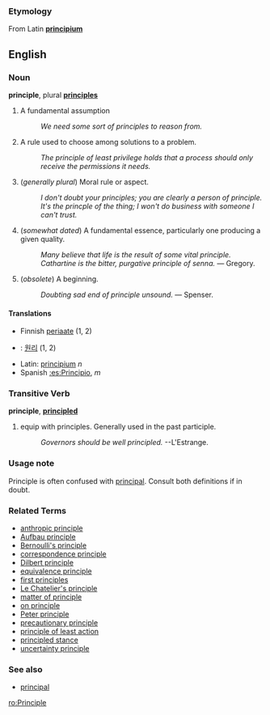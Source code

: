 ===Etymology===
From Latin '''[[principium]]'''

==English==

===Noun===
'''principle''', plural '''[[principles]]'''

# A fundamental assumption
#: ''We need some sort of principles to reason from.''
# A rule used to choose among solutions to a problem.
#: ''The principle of least privilege holds that a process should only receive the permissions it needs.''
# (''generally plural'') Moral rule or aspect.
#: ''I don't doubt your principles; you are clearly a person of principle.''
#: ''It's the princple of the thing; I won't do business with someone I can't trust.''
# (''somewhat dated'') A fundamental essence, particularly one producing a given quality.
#: ''Many believe that life is the result of some vital principle.''
#: ''Cathartine is the bitter, purgative principle of senna.'' &mdash; Gregory.
# (''obsolete'') A beginning.
#: ''Doubting sad end of principle unsound.'' &mdash; Spenser.

====Translations====
*Finnish [[periaate]] (1, 2)
*{{ko}}: [[원리]] (1, 2)
*Latin: [[principium]] ''n''
*Spanish [[:es:Principio]], ''m''

===Transitive Verb===
'''principle''', '''[[principled]]'''

# equip with principles.  Generally used in the past participle.
#: ''Governors should be well principled.'' --L'Estrange.

===Usage note===

Principle is often confused with [[principal]].  Consult both definitions if in doubt.

===Related Terms===
*[[anthropic principle]]
*[[Aufbau principle]]
*[[Bernoulli's principle]]
*[[correspondence principle]]
*[[Dilbert principle]]
*[[equivalence principle]]
*[[first principles]]
*[[Le Chatelier's principle]]
*[[matter of principle]]
*[[on principle]]
*[[Peter principle]]
*[[precautionary principle]]
*[[principle of least action]]
*[[principled stance]]
*[[uncertainty principle]]
===See also===
*[[principal]]

[[ro:Principle]]